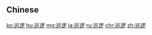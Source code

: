 {{also|巡邏}}
==Chinese==
{{zh-see|巡邏}}

[[ko:巡逻]]
[[hu:巡逻]]
[[mg:巡逻]]
[[ja:巡逻]]
[[ru:巡逻]]
[[chr:巡逻]]
[[zh:巡逻]]